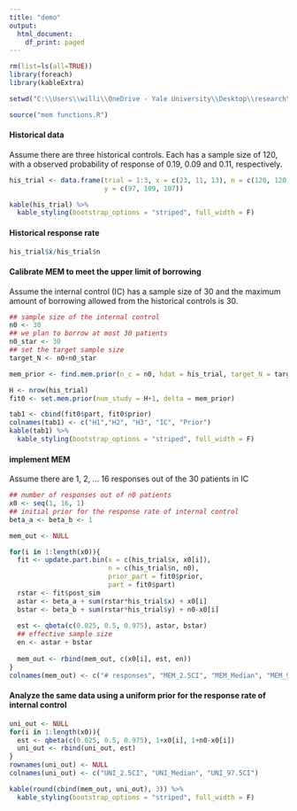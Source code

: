 ---
title: "demo"
output:
  html_document:
    df_print: paged
---

```{r include=FALSE}
rm(list=ls(all=TRUE))
library(foreach)
library(kableExtra)

setwd("C:\\Users\\willi\\OneDrive - Yale University\\Desktop\\research\\hybrid platform design\\resubmission\\code")

source("mem functions.R")
```

#### Historical data
Assume there are three historical controls. Each has a sample size of 120, with a observed
probability of response of 0.19, 0.09 and 0.11, respectively. 
```{r, echo=FALSE}
his_trial <- data.frame(trial = 1:3, x = c(23, 11, 13), n = c(120, 120, 120),
                        y = c(97, 109, 107))

kable(his_trial) %>%
  kable_styling(bootstrap_options = "striped", full_width = F)
```

#### Historical response rate
```{r, echo=FALSE}
his_trial$x/his_trial$n
```

#### Calibrate MEM to meet the upper limit of borrowing 
Assume the internal control (IC) has a sample size of 30 and the maximum amount of
borrowing allowed from the historical controls is 30. 
```{r, echo=FALSE}
## sample size of the internal control
n0 <- 30
## we plan to borrow at most 30 patients
n0_star <- 30
## set the target sample size
target_N <- n0+n0_star

mem_prior <- find.mem.prior(n_c = n0, hdat = his_trial, target_N = target_N )

H <- nrow(his_trial)
fit0 <- set.mem.prior(num_study = H+1, delta = mem_prior)

tab1 <- cbind(fit0$part, fit0$prior)
colnames(tab1) <- c("H1","H2", "H3", "IC", "Prior")
kable(tab1) %>%
  kable_styling(bootstrap_options = "striped", full_width = F)
```

#### implement MEM
Assume there are 1, 2, ... 16 responses out of the 30 patients in IC
```{r, echo=FALSE}
## number of responses out of n0 patients
x0 <- seq(1, 16, 1)
## initial prior for the response rate of internal control
beta_a <- beta_b <- 1

mem_out <- NULL

for(i in 1:length(x0)){
  fit <- update.part.bin(x = c(his_trial$x, x0[i]), 
                         n = c(his_trial$n, n0), 
                         prior_part = fit0$prior, 
                         part = fit0$part)
  rstar <- fit$post_sim
  astar <- beta_a + sum(rstar*his_trial$x) + x0[i]
  bstar <- beta_b + sum(rstar*his_trial$y) + n0-x0[i]
  
  est <- qbeta(c(0.025, 0.5, 0.975), astar, bstar)
  ## effective sample size
  en <- astar + bstar
  
  mem_out <- rbind(mem_out, c(x0[i], est, en))
}
colnames(mem_out) <- c("# responses", "MEM_2.5CI", "MEM_Median", "MEM_97.5CI", "MEM_ESS")
```

#### Analyze the same data using a uniform prior for the response rate of internal control
```{r, echo=FALSE}
uni_out <- NULL
for(i in 1:length(x0)){
  est <- qbeta(c(0.025, 0.5, 0.975), 1+x0[i], 1+n0-x0[i])
  uni_out <- rbind(uni_out, est)
}
rownames(uni_out) <- NULL
colnames(uni_out) <- c("UNI_2.5CI", "UNI_Median", "UNI_97.5CI")

kable(round(cbind(mem_out, uni_out), 3)) %>%
  kable_styling(bootstrap_options = "striped", full_width = F)
```
